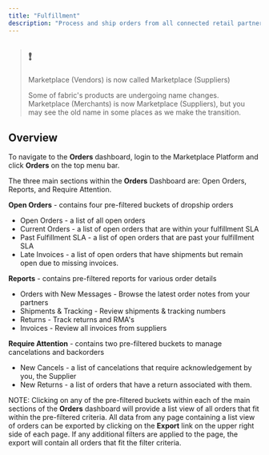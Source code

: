 ```yaml
---
title: "Fulfillment"
description: "Process and ship orders from all connected retail partners."
---
```


> ## ❗️
> 
> Marketplace (Vendors) is now called Marketplace (Suppliers)
> 
> Some of fabric's products are undergoing name changes. Marketplace (Merchants) is now Marketplace (Suppliers), but you may see the old name in some places as we make the transition.

## Overview

To navigate to the **Orders** dashboard, login to the Marketplace Platform and click **Orders** on the top menu bar.

The three main sections within the **Orders** Dashboard are: Open Orders, Reports, and Require Attention. 

**Open Orders** \- contains four pre-filtered buckets of dropship orders

* Open Orders - a list of all open orders
* Current Orders - a list of open orders that are within your fulfillment SLA
* Past Fulfillment SLA - a list of open orders that are past your fulfillment SLA
* Late Invoices - a list of open orders that have shipments but remain open due to missing invoices.

**Reports** \- contains pre-filtered reports for various order details

* Orders with New Messages - Browse the latest order notes from your partners
* Shipments & Tracking - Review shipments & tracking numbers
* Returns - Track returns and RMA's
* Invoices - Review all invoices from suppliers

**Require Attention** \- contains two pre-filtered buckets to manage cancelations and backorders

* New Cancels - a list of cancelations that require acknowledgement by you, the Supplier
* New Returns - a list of orders that have a return associated with them.

NOTE: Clicking on any of the pre-filtered buckets within each of the main sections of the **Orders** dashboard will provide a list view of all orders that fit within the pre-filtered criteria. All data from any page containing a list view of orders can be exported by clicking on the **Export** link on the upper right side of each page. If any additional filters are applied to the page, the export will contain all orders that fit the filter criteria.